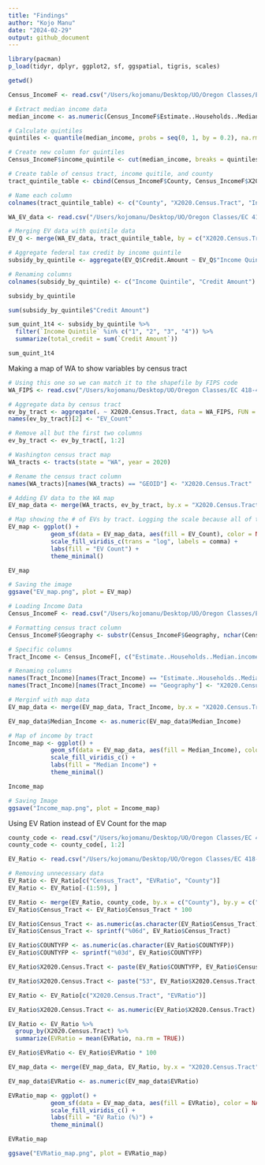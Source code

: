 ```yaml
---
title: "Findings"
author: "Kojo Manu"
date: "2024-02-29"
output: github_document
---
```

```r
library(pacman)
p_load(tidyr, dplyr, ggplot2, sf, ggspatial, tigris, scales)
```

```r
getwd()

Census_IncomeF <- read.csv("/Users/kojomanu/Desktop/UO/Oregon Classes/EC 418-419/Data Sets/Cleaned Data Sets/Census_IncomeF.csv")

# Extract median income data
median_income <- as.numeric(Census_IncomeF$Estimate..Households..Median.income..dollars.)

# Calculate quintiles
quintiles <- quantile(median_income, probs = seq(0, 1, by = 0.2), na.rm = T)

# Create new column for quintiles
Census_IncomeF$income_quintile <- cut(median_income, breaks = quintiles, labels = FALSE, include.lowest = TRUE)

# Create table of census tract, income quitile, and county
tract_quintile_table <- cbind(Census_IncomeF$County, Census_IncomeF$X2020.Census.Tract, Census_IncomeF$income_quintile, median_income)

# Name each column
colnames(tract_quintile_table) <- c("County", "X2020.Census.Tract", "Income Quintile", "Median Income")
```

```r
WA_EV_data <- read.csv("/Users/kojomanu/Desktop/UO/Oregon Classes/EC 418-419/Data Sets/Cleaned Data Sets/WA_EV_data.csv")

# Merging EV data with quintile data
EV_Q <- merge(WA_EV_data, tract_quintile_table, by = c("X2020.Census.Tract", "County"))

# Aggregate federal tax credit by income quintile
subsidy_by_quintile <- aggregate(EV_Q$Credit.Amount ~ EV_Q$"Income Quintile", FUN = sum)

# Renaming columns
colnames(subsidy_by_quintile) <- c("Income Quintile", "Credit Amount")

subsidy_by_quintile

sum(subsidy_by_quintile$"Credit Amount")

sum_quint_1t4 <- subsidy_by_quintile %>%
  filter(`Income Quintile` %in% c("1", "2", "3", "4")) %>%
  summarize(total_credit = sum(`Credit Amount`))

sum_quint_1t4
```

Making a map of WA to show variables by census tract
```r
# Using this one so we can match it to the shapefile by FIPS code
WA_FIPS <- read.csv("/Users/kojomanu/Desktop/UO/Oregon Classes/EC 418-419/Data Sets/Cleaned Data Sets/WA_FIPS.csv")

# Aggregate data by census tract
ev_by_tract <- aggregate(. ~ X2020.Census.Tract, data = WA_FIPS, FUN = length)
names(ev_by_tract)[2] <- "EV_Count"

# Remove all but the first two columns
ev_by_tract <- ev_by_tract[, 1:2]

# Washington census tract map
WA_tracts <- tracts(state = "WA", year = 2020)

# Rename the census tract column
names(WA_tracts)[names(WA_tracts) == "GEOID"] <- "X2020.Census.Tract"

# Adding EV data to the WA map
EV_map_data <- merge(WA_tracts, ev_by_tract, by.x = "X2020.Census.Tract", by.y = "X2020.Census.Tract", all.x = T)

# Map showing the # of EVs by tract. Logging the scale because all of the lower tracts have too similar of numbers
EV_map <- ggplot() +
            geom_sf(data = EV_map_data, aes(fill = EV_Count), color = NA) +
            scale_fill_viridis_c(trans = "log", labels = comma) +
            labs(fill = "EV Count") +
            theme_minimal()

EV_map

# Saving the image
ggsave("EV_map.png", plot = EV_map)

# Loading Income Data
Census_IncomeF <- read.csv("/Users/kojomanu/Desktop/UO/Oregon Classes/EC 418-419/Data Sets/Cleaned Data Sets/Census_IncomeF.csv")

# Formatting census tract column
Census_IncomeF$Geography <- substr(Census_IncomeF$Geography, nchar(Census_IncomeF$Geography) - 10, nchar(Census_IncomeF$Geography))

# Specific columns
Tract_Income <- Census_IncomeF[, c("Estimate..Households..Median.income..dollars.", "Geography")]

# Renaming columns
names(Tract_Income)[names(Tract_Income) == "Estimate..Households..Median.income..dollars."] <- "Median_Income"
names(Tract_Income)[names(Tract_Income) == "Geography"] <- "X2020.Census.Tract"

# Merginf with map data
EV_map_data <- merge(EV_map_data, Tract_Income, by.x = "X2020.Census.Tract", by.y = "X2020.Census.Tract", all.x = T)

EV_map_data$Median_Income <- as.numeric(EV_map_data$Median_Income)

# Map of income by tract
Income_map <- ggplot() +
            geom_sf(data = EV_map_data, aes(fill = Median_Income), color = NA) +
            scale_fill_viridis_c() +
            labs(fill = "Median Income") +
            theme_minimal()

Income_map

# Saving Image
ggsave("Income_map.png", plot = Income_map)
```

Using EV Ration instead of EV Count for the map
```r
county_code <- read.csv("/Users/kojomanu/Desktop/UO/Oregon Classes/EC 418-419/Data Sets/Cleaned Data Sets/geographic_codes.csv") 
county_code <- county_code[, 1:2]

EV_Ratio <- read.csv("/Users/kojomanu/Desktop/UO/Oregon Classes/EC 418-419/Data Sets/Cleaned Data Sets/kojo_data3.csv")

# Removing unnecessary data
EV_Ratio <- EV_Ratio[c("Census_Tract", "EVRatio", "County")]
EV_Ratio <- EV_Ratio[-(1:59), ]

EV_Ratio <- merge(EV_Ratio, county_code, by.x = c("County"), by.y = c("COUNTY_NAME"))
EV_Ratio$Census_Tract <- EV_Ratio$Census_Tract * 100

EV_Ratio$Census_Tract <- as.numeric(as.character(EV_Ratio$Census_Tract))
EV_Ratio$Census_Tract <- sprintf("%06d", EV_Ratio$Census_Tract)

EV_Ratio$COUNTYFP <- as.numeric(as.character(EV_Ratio$COUNTYFP))
EV_Ratio$COUNTYFP <- sprintf("%03d", EV_Ratio$COUNTYFP)

EV_Ratio$X2020.Census.Tract <- paste(EV_Ratio$COUNTYFP, EV_Ratio$Census_Tract, sep = "")

EV_Ratio$X2020.Census.Tract <- paste("53", EV_Ratio$X2020.Census.Tract, sep = "")

EV_Ratio <- EV_Ratio[c("X2020.Census.Tract", "EVRatio")]

EV_Ratio$X2020.Census.Tract <- as.numeric(EV_Ratio$X2020.Census.Tract)

EV_Ratio <- EV_Ratio %>%
  group_by(X2020.Census.Tract) %>%
  summarize(EVRatio = mean(EVRatio, na.rm = TRUE))

EV_Ratio$EVRatio <- EV_Ratio$EVRatio * 100

EV_map_data <- merge(EV_map_data, EV_Ratio, by.x = "X2020.Census.Tract", by.y = "X2020.Census.Tract", all.x = T)

EV_map_data$EVRatio <- as.numeric(EV_map_data$EVRatio)

EVRatio_map <- ggplot() +
            geom_sf(data = EV_map_data, aes(fill = EVRatio), color = NA) +
            scale_fill_viridis_c() +
            labs(fill = "EV Ratio (%)") +
            theme_minimal()

EVRatio_map

ggsave("EVRatio_map.png", plot = EVRatio_map)
```